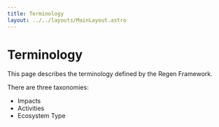 ```yaml
---
title: Terminology
layout: ../../layouts/MainLayout.astro
---
```


# Terminology

This page describes the terminology defined by the Regen Framework.

There are three taxonomies:
- Impacts
- Activities
- Ecosystem Type
